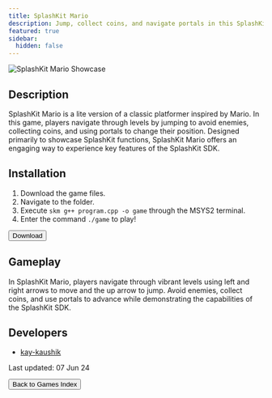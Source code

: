```yaml
---
title: SplashKit Mario
description: Jump, collect coins, and navigate portals in this SplashKit-powered Mario-inspired adventure!
featured: true
sidebar:
  hidden: false
---
```


![SplashKit Mario Showcase](/gifs/games-showcase/splashkit-mario-showcase.gif)

## Description

SplashKit Mario is a lite version of a classic platformer inspired by Mario. In this game, players navigate through levels by jumping to avoid enemies, collecting coins, and using portals to change their position. Designed primarily to showcase SplashKit functions, SplashKit Mario offers an engaging way to experience key features of the SplashKit SDK.

## Installation

1. Download the game files.
2. Navigate to the folder.
3. Execute `skm g++ program.cpp -o game` through the MSYS2 terminal.
4. Enter the command `./game` to play!

<div class="centered-button-container">
  <button
    class="custom-button"
    onclick="window.open('https://download-directory.github.io?url=https://github.com/thoth-tech/arcade-games/tree/main/games/splashkit%20mario', '_blank')">
    Download
  </button>
</div>

## Gameplay

In SplashKit Mario, players navigate through vibrant levels using left and right arrows to move and the up arrow to jump. Avoid enemies, collect coins, and use portals to advance while demonstrating the capabilities of the SplashKit SDK.

## Developers

- [kay-kaushik](https://github.com/kay-kaushik)

Last updated: 07 Jun 24

<div class="centered-button-container">
  <button
    class="custom-button"
    onclick="location.href='/games'">
    Back to Games Index
  </button>
</div>